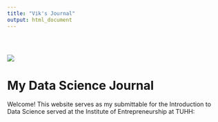 ```yaml
---
title: "Vik's Journal"
output: html_document
---
```


<div style="padding-top: 30px;"></div>

![](images/logo.png)

# **My Data Science Journal**

Welcome! This website serves as my submittable for the Introduction to Data Science served at the Institute of Entrepreneurship at TUHH: 

